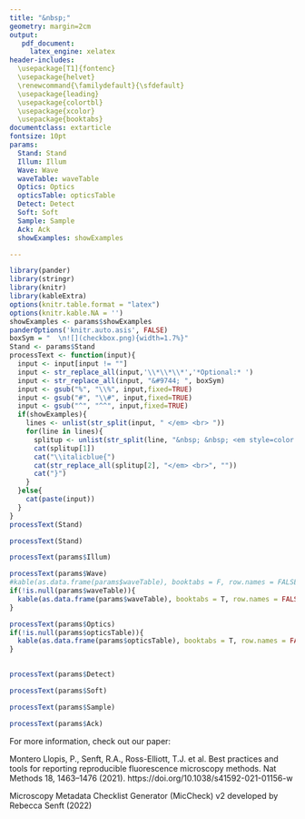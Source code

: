 ```yaml
---
title: "&nbsp;"
geometry: margin=2cm
output:
   pdf_document:
     latex_engine: xelatex
header-includes:
  \usepackage[T1]{fontenc}
  \usepackage{helvet}
  \renewcommand{\familydefault}{\sfdefault}
  \usepackage{leading} 
  \usepackage{colortbl}
  \usepackage{xcolor}
  \usepackage{booktabs}
documentclass: extarticle
fontsize: 10pt
params:
  Stand: Stand
  Illum: Illum
  Wave: Wave
  waveTable: waveTable
  Optics: Optics
  opticsTable: opticsTable
  Detect: Detect
  Soft: Soft
  Sample: Sample
  Ack: Ack
  showExamples: showExamples

---
```

\definecolor{cornflower}{rgb}{0.39,0.58,0.93}
\newcommand\italicblue[1]{\textcolor{cornflower}{\textit{#1}}}
\newcommand*\title[1]{%
\par\noindent
\colorbox{black}{\makebox[\dimexpr\linewidth-2\fboxsep\relax][c]{\strut\color{white}#1}}%
\par}
\leading{11pt}
```r
library(pander)
library(stringr)
library(knitr)
library(kableExtra)
options(knitr.table.format = "latex")
options(knitr.kable.NA = '')
showExamples <- params$showExamples
panderOptions('knitr.auto.asis', FALSE)
boxSym = "  \n![](checkbox.png){width=1.7%}"
Stand <- params$Stand
processText <- function(input){
  input <- input[input != ""]
  input <- str_replace_all(input,'\\*\\*\\*','*Optional:* ')
  input <- str_replace_all(input, "&#9744; ", boxSym)
  input <- gsub("%", "\\%", input,fixed=TRUE)
  input <- gsub("#", "\\#", input,fixed=TRUE)
  input <- gsub("^", "^^", input,fixed=TRUE)
  if(showExamples){
    lines <- unlist(str_split(input, " </em> <br> "))
    for(line in lines){
      splitup <- unlist(str_split(line, "&nbsp; &nbsp; <em style=color:CornflowerBlue>"))
      cat(splitup[1])
      cat("\\italicblue{")
      cat(str_replace_all(splitup[2], "</em> <br>", ""))
      cat("}")
    }
  }else{
    cat(paste(input))
  }
}
processText(Stand)

```
\par \vspace{-35mm}
\noindent\centerline{\Large{Microscopy Metadata Checklist}} 
\vspace{5mm}
\title{Microscope Stand and Motorized Components}
```r
processText(Stand)
```
\title{Illumination}
```r
processText(params$Illum)
```
\title{Wavelength Selection}
```r
processText(params$Wave)
#kable(as.data.frame(params$waveTable), booktabs = F, row.names = FALSE, caption="Selected Optical Configurations for your microscope")%>% kable_styling(latex_options = c("striped", "scale_down"), stripe_color = "lightgray")
if(!is.null(params$waveTable)){
  kable(as.data.frame(params$waveTable), booktabs = T, row.names = FALSE, caption="Selected Optical Configurations for your microscope")%>% kable_styling(latex_options = c("scale_down", "hold_position"))
}

```
\title{Optics}
```r
processText(params$Optics)
if(!is.null(params$opticsTable)){
  kable(as.data.frame(params$opticsTable), booktabs = T, row.names = FALSE, caption="Selected Objectives for your microscope")%>% kable_styling(latex_options = c("scale_down", "hold_position"))
}
  
```
\title{Detection}
```r
processText(params$Detect)
```
\title{Acquisition Software}
```r
processText(params$Soft)
```
\title{Sample Preparation}
```r
processText(params$Sample)
```
\title{Acknowledgements}
```r
processText(params$Ack)
```
\vfill
\noindent For more information, check out our paper: 

Montero Llopis, P., Senft, R.A., Ross-Elliott, T.J. et al. Best practices and tools for reporting reproducible fluorescence microscopy methods. Nat Methods 18, 1463–1476 (2021). https://doi.org/10.1038/s41592-021-01156-w


\noindent Microscopy Metadata Checklist Generator (MicCheck) v2 developed by Rebecca Senft (2022)
